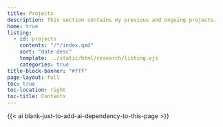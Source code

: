 ```yaml
---
title: Projects
description: This section contains my previous and ongoing projects.
home: true
listing:
  - id: projects
    contents: "/*/index.qmd"
    sort: "date desc"
    template: ../static/html/research/listing.ejs
    categories: true  
title-block-banner: "#fff"
page-layout: full
toc: true 
toc-location: right
toc-title: Contents
---
```


:::{#projects}
:::

{{< ai blank-just-to-add-ai-dependency-to-this-page >}}